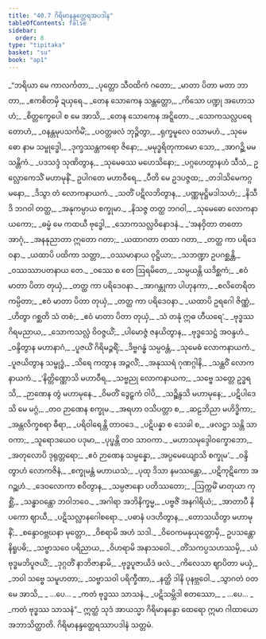 ```yaml
---
title: "40.7 ဂိရိမာနန္ဒတ္ထေရအပဒါန"
tableOfContents: false
sidebar:
  order: 8
type: "tipitaka"
basket: "su"
book: "ap1"
---
```



<DynamicBreadcrumb />

<Division number="419" book="ap1">

<Paragraph number="4729" type="verses" book="ap1">
_“ဘရိယာ မေ ကာလင်္ကတာ,_  
_ပုတ္တော သီဝထိကံ ဂတော;_  
_မာတာ ပိတာ မတာ ဘာတာ,_  
_ဧကစိတမှိ ဍယှရေ._  

</Paragraph>

</Division>
<Division number="420" book="ap1">

<Paragraph number="4730" type="verses" book="ap1">
_တေန သောကေန သန္တတ္တော,_  
_ကိသော ပဏ္ဍု အဟောသဟံ;_  
_စိတ္တက္ခေပေါ စ မေ အာသိ,_  
_တေန သောကေန အဋ္ဋိတော._  

</Paragraph>

</Division>
<Division number="421" book="ap1">

<Paragraph number="4731" type="verses" book="ap1">
_သောကသလ္လပရေတောဟံ,_  
_ဝနန္တမုပသင်္ကမိံ;_  
_ပဝတ္တဖလံ ဘုဉ္ဇိတွာ,_  
_ရုက္ခမူလေ ဝသာမဟံ._  

</Paragraph>

</Division>
<Division number="422" book="ap1">

<Paragraph number="4732" type="verses" book="ap1">
_သုမေဓော နာမ သမ္ဗုဒ္ဓေါ,_  
_ဒုက္ခဿန္တကရော ဇိနော;_  
_မမုဒ္ဓရိတုကာမော သော,_  
_အာဂဉ္ဆိ မမ သန္တိကံ._  

</Paragraph>

</Division>
<Division number="423" book="ap1">

<Paragraph number="4733" type="verses" book="ap1">
_ပဒသဒ္ဒံ သုဏိတွာန,_  
_သုမေဓဿ မဟေသိနော;_  
_ပဂ္ဂဟေတွာနဟံ သီသံ,_  
ဥလ္လောကေသိံ မဟာမုနိံ._  

</Paragraph>

</Division>
<Division number="424" book="ap1">

<Paragraph number="4734" type="verses" book="ap1">
ဥပါဂတေ မဟာဝီရေ,_  
_ပီတိ မေ ဥဒပဇ္ဇထ;_  
_တဒါသိမေကဂ္ဂမနော,_  
_ဒိသွာ တံ လောကနာယကံ._  

</Paragraph>

</Division>
<Division number="425" book="ap1">

<Paragraph number="4735" type="verses" book="ap1">
_သတိံ ပဋိလဘိတွာန,_  
_ပဏ္ဏမုဋ္ဌိမဒါသဟံ;_  
_နိသီဒိ ဘဂဝါ တတ္ထ,_  
_အနုကမ္ပာယ စက္ခုမာ._  

</Paragraph>

</Division>
<Division number="426" book="ap1">

<Paragraph number="4736" type="verses" book="ap1">
_နိသဇ္ဇ တတ္ထ ဘဂဝါ,_  
_သုမေဓော လောကနာယကော;_  
_ဓမ္မံ မေ ကထယီ ဗုဒ္ဓေါ,_  
_သောကသလ္လဝိနောဒနံ._  

</Paragraph>

</Division>
<Division number="427" book="ap1">

<Paragraph number="4737" type="verses" book="ap1">
_‘အနဝှိတာ တတော အာဂုံ,_  
_အနနုညာတာ ဣတော ဂတာ;_  
_ယထာဂတာ တထာ ဂတာ,_  
_တတ္ထ ကာ ပရိဒေဝနာ._  

</Paragraph>

</Division>
<Division number="428" book="ap1">

<Paragraph number="4738" type="verses" book="ap1">
_ယထာပိ ပထိကာ သတ္တာ,_  
_ဝဿမာနာယ ဝုဋ္ဌိယာ;_  
_သဘဏ္ဍာ ဥပဂစ္ဆန္တိ,_  
_ဝဿဿာပတနာယ တေ._  

</Paragraph>

</Division>
<Division number="429" book="ap1">

<Paragraph number="4739" type="verses" book="ap1">
_ဝဿေ စ တေ ဩရမိတေ,_  
_သမ္ပယန္တိ ယဒိစ္ဆကံ;_  
_ဧဝံ မာတာ ပိတာ တုယှံ,_  
_တတ္ထ ကာ ပရိဒေဝနာ._  

</Paragraph>

</Division>
<Division number="430" book="ap1">

<Paragraph number="4740" type="verses" book="ap1">
_အာဂန္တုကာ ပါဟုနကာ,_  
_စလိတေရိတကမ္ပိတာ;_  
_ဧဝံ မာတာ ပိတာ တုယှံ,_  
_တတ္ထ ကာ ပရိဒေဝနာ._  

</Paragraph>

</Division>
<Division number="431" book="ap1">

<Paragraph number="4741" type="verses" book="ap1">
_ယထာပိ ဥရဂေါ ဇိဏ္ဏံ,_  
_ဟိတွာ ဂစ္ဆတိ သံ တစံ;_  
_ဧဝံ မာတာ ပိတာ တုယှံ,_  
_သံ တနုံ ဣဓ ဟီယရေ’._  

</Paragraph>

</Division>
<Division number="432" book="ap1">

<Paragraph number="4742" type="verses" book="ap1">
_ဗုဒ္ဓဿ ဂိရမညာယ,_  
_သောကသလ္လံ ဝိဝဇ္ဇယိံ;_  
_ပါမောဇ္ဇံ ဇနယိတွာန,_  
_ဗုဒ္ဓသေဋ္ဌံ အဝန္ဒဟံ._  

</Paragraph>

</Division>
<Division number="433" book="ap1">

<Paragraph number="4743" type="verses" book="ap1">
_ဝန္ဒိတွာန မဟာနာဂံ,_  
_ပူဇယိံ ဂိရိမဉ္ဇရိံ;_  
_ဒိဗ္ဗဂန္ဓံ သမ္ပဝန္တံ,_  
_သုမေဓံ လောကနာယကံ._  

</Paragraph>

</Division>
<Division number="434" book="ap1">

<Paragraph number="4744" type="verses" book="ap1">
_ပူဇယိတွာန သမ္ဗုဒ္ဓံ,_  
_သိရေ ကတွာန အဉ္ဇလိံ;_  
_အနုဿရံ ဂုဏဂ္ဂါနိ,_  
_သန္ထဝိံ လောကနာယကံ._  

</Paragraph>

</Division>
<Division number="435" book="ap1">

<Paragraph number="4745" type="verses" book="ap1">
_‘နိတ္တိဏ္ဏောသိ မဟာဝီရ,_  
_သဗ္ဗညု လောကနာယက;_  
_သဗ္ဗေ သတ္တေ ဥဒ္ဓရသိ,_  
_ဉာဏေန တွံ မဟာမုနေ._  

</Paragraph>

</Division>
<Division number="436" book="ap1">

<Paragraph number="4746" type="verses" book="ap1">
_ဝိမတိံ ဒွေဠှကံ ဝါပိ,_  
_သဉ္ဆိန္ဒသိ မဟာမုနေ;_  
_ပဋိပါဒေသိ မေ မဂ္ဂံ,_  
_တဝ ဉာဏေန စက္ခုမ._  

</Paragraph>

</Division>
<Division number="437" book="ap1">

<Paragraph number="4747" type="verses" book="ap1">
_အရဟာ ဝသိပတ္တာ စ,_  
_ဆဠဘိညာ မဟိဒ္ဓိကာ;_  
_အန္တလိက္ခစရာ ဓီရာ,_  
_ပရိဝါရေန္တိ တာဝဒေ._  

</Paragraph>

</Division>
<Division number="438" book="ap1">

<Paragraph number="4748" type="verses" book="ap1">
_ပဋိပန္နာ စ သေခါ စ,_  
_ဖလဋ္ဌာ သန္တိ သာဝကာ;_  
_သူရောဒယေဝ ပဒုမာ,_  
_ပုပ္ဖန္တိ တဝ သာဝကာ._  

</Paragraph>

</Division>
<Division number="439" book="ap1">

<Paragraph number="4749" type="verses" book="ap1">
_မဟာသမုဒ္ဒေါဝက္ခောဘော,_  
_အတုလောပိ ဒုရုတ္တရော;_  
_ဧဝံ ဉာဏေန သမ္ပန္နော,_  
_အပ္ပမေယျောသိ စက္ခုမ’._  

</Paragraph>

</Division>
<Division number="440" book="ap1">

<Paragraph number="4750" type="verses" book="ap1">
_ဝန္ဒိတွာဟံ လောကဇိနံ,_  
_စက္ခုမန္တံ မဟာယသံ;_  
_ပုထု ဒိသာ နမဿန္တော,_  
_ပဋိကုဋိကော အဂဉ္ဆဟံ._  

</Paragraph>

</Division>
<Division number="441" book="ap1">

<Paragraph number="4751" type="verses" book="ap1">
_ဒေဝလောကာ စဝိတွာန,_  
_သမ္ပဇာနော ပတိဿတော;_  
_ဩက္ကမိံ မာတုယာ ကုစ္ဆိံ,_  
_သန္ဓာဝန္တော ဘဝါဘဝေ._  

</Paragraph>

</Division>
<Division number="442" book="ap1">

<Paragraph number="4752" type="verses" book="ap1">
_အဂါရာ အဘိနိက္ခမ္မ,_  
_ပဗ္ဗဇိံ အနဂါရိယံ;_  
_အာတာပီ နိပကော ဈာယီ,_  
_ပဋိသလ္လာနဂေါစရော._  

</Paragraph>

</Division>
<Division number="443" book="ap1">

<Paragraph number="4753" type="verses" book="ap1">
_ပဓာနံ ပဒဟိတွာန,_  
_တောသယိတွာ မဟာမုနိံ;_  
_စန္ဒောဝဗ္ဘဃနာ မုတ္တော,_  
_ဝိစရာမိ အဟံ သဒါ._  

</Paragraph>

</Division>
<Division number="444" book="ap1">

<Paragraph number="4754" type="verses" book="ap1">
_ဝိဝေကမနုယုတ္တောမှိ,_  
ဥပသန္တော နိရူပဓိ;_  
_သဗ္ဗာသဝေ ပရိညာယ,_  
_ဝိဟရာမိ အနာသဝေါ._  

</Paragraph>

</Division>
<Division number="445" book="ap1">

<Paragraph number="4755" type="verses" book="ap1">
_တိံသကပ္ပသဟဿမှိ,_  
_ယံ ဗုဒ္ဓမဘိပူဇယိံ;_  
_ဒုဂ္ဂတိံ နာဘိဇာနာမိ,_  
_ဗုဒ္ဓပူဇာယိဒံ ဖလံ._  

</Paragraph>

</Division>
<Division number="446" book="ap1">

<Paragraph number="4756" type="verses" book="ap1">
_ကိလေသာ ဈာပိတာ မယှံ,_  
_ဘဝါ သဗ္ဗေ သမူဟတာ;_  
_သဗ္ဗာသဝါ ပရိက္ခီဏာ,_  
_နတ္ထိ ဒါနိ ပုနဗ္ဘဝေါ._  

</Paragraph>

</Division>
<Division number="447" book="ap1">

<Paragraph number="4757" type="verses" book="ap1">
_သွာဂတံ ဝတ မေ အာသိ,_  
_ …ပေ… _  
_ကတံ ဗုဒ္ဓဿ သာသနံ._  

</Paragraph>

</Division>
<Division number="448" book="ap1">

<Paragraph number="4758" type="verses" book="ap1">
_ပဋိသမ္ဘိဒါ စတဿော,_  
_ …ပေ… _  
_ကတံ ဗုဒ္ဓဿ သာသနံ”._  

</Paragraph>

<Paragraph number="4759" book="ap1">
ဣတ္ထံ သုဒံ အာယသ္မာ ဂိရိမာနန္ဒော ထေရော ဣမာ ဂါထာယော အဘာသိတ္ထာတိ.

</Paragraph>
</Division>

<Paragraph number="4760" type="center" book="ap1">
ဂိရိမာနန္ဒတ္ထေရဿာပဒါနံ သတ္တမံ.
</Paragraph>